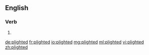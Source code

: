 ==English==

===Verb===
{{head|en}}

# {{en-past of|plight}}

[[de:plighted]]
[[fr:plighted]]
[[io:plighted]]
[[mg:plighted]]
[[ml:plighted]]
[[vi:plighted]]
[[zh:plighted]]